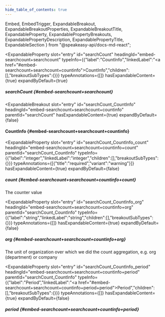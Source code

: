 ```yaml
---
hide_table_of_contents: true
---
```

  Embed,
  EmbedTrigger,
  ExpandableBreakout,
  ExpandableBreakoutProperties,
  ExpandableBreakoutTitle,
  ExpandableProperty,
  ExpandablePropertyBreakouts,
  ExpandablePropertyDescription,
  ExpandablePropertyTitle,
  ExpandableSection
} from "@speakeasy-api/docs-md-react";

<ExpandableSection>

<ExpandableProperty
  slot="entry"
  id="searchCount"
  headingId="embed-searchcount+searchcount"
  typeInfo={{"label":"CountInfo","linkedLabel":"<a href=\"#embed-searchcount+searchcount+countinfo\">CountInfo</a>","children":[],"breakoutSubTypes":{}}}
  typeAnnotations={[]}
  hasExpandableContent={true}
  expandByDefault={true}
>

<ExpandablePropertyTitle slot="title">

##### searchCount \{#embed-searchcount+searchcount\}

</ExpandablePropertyTitle>

<ExpandablePropertyBreakouts slot="breakouts">

<ExpandableBreakout
  slot="entry"
  id="searchCount_CountInfo"
  headingId="embed-searchcount+searchcount+countinfo"
  parentId="searchCount"
  hasExpandableContent={true}
  expandByDefault={false}
>

<ExpandableBreakoutTitle slot="title">

#### CountInfo \{#embed-searchcount+searchcount+countinfo\}

</ExpandableBreakoutTitle>

<ExpandableBreakoutProperties slot="properties">

<ExpandableProperty
  slot="entry"
  id="searchCount_CountInfo_count"
  headingId="embed-searchcount+searchcount+countinfo+count"
  parentId="searchCount_CountInfo"
  typeInfo={{"label":"integer","linkedLabel":"integer","children":[],"breakoutSubTypes":{}}}
  typeAnnotations={[{"title":"required","variant":"warning"}]}
  hasExpandableContent={true}
  expandByDefault={false}
>

<ExpandablePropertyTitle slot="title">

##### count \{#embed-searchcount+searchcount+countinfo+count\}

</ExpandablePropertyTitle>

<ExpandablePropertyDescription slot="description">

The counter value

</ExpandablePropertyDescription>

</ExpandableProperty>

<ExpandableProperty
  slot="entry"
  id="searchCount_CountInfo_org"
  headingId="embed-searchcount+searchcount+countinfo+org"
  parentId="searchCount_CountInfo"
  typeInfo={{"label":"string","linkedLabel":"string","children":[],"breakoutSubTypes":{}}}
  typeAnnotations={[]}
  hasExpandableContent={true}
  expandByDefault={false}
>

<ExpandablePropertyTitle slot="title">

##### org \{#embed-searchcount+searchcount+countinfo+org\}

</ExpandablePropertyTitle>

<ExpandablePropertyDescription slot="description">

The unit of organization over which we did the count aggregation, e.g. org (department) or company

</ExpandablePropertyDescription>

</ExpandableProperty>

<ExpandableProperty
  slot="entry"
  id="searchCount_CountInfo_period"
  headingId="embed-searchcount+searchcount+countinfo+period"
  parentId="searchCount_CountInfo"
  typeInfo={{"label":"Period","linkedLabel":"<a href=\"#embed-searchcount+searchcount+countinfo+period+period\">Period</a>","children":[],"breakoutSubTypes":{}}}
  typeAnnotations={[]}
  hasExpandableContent={true}
  expandByDefault={false}
>

<ExpandablePropertyTitle slot="title">

##### period \{#embed-searchcount+searchcount+countinfo+period\}

</ExpandablePropertyTitle>

<Embed slot="embed">

<EmbedTrigger slot="trigger" embedTitle="period" triggerText="View period details">

<Embedperiod />

</EmbedTrigger>

</Embed>

</ExpandableProperty>

</ExpandableBreakoutProperties>

</ExpandableBreakout>

</ExpandablePropertyBreakouts>

</ExpandableProperty>

</ExpandableSection>
